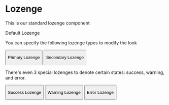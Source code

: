 

<Meta title="Components/Lozenge" component={Lozenge} />

# Lozenge

This is our standard lozenge component

<Preview>
  <Story name="Default">
    <Lozenge>
      <p>Default Lozenge</p>
    </Button>
  </Story>
</Preview>

You can specify the following lozenge types to modify the look

<Preview>
  <Story name="Primary">
    <Button type={LozengeType.PRIMARY}>
      <p>Primary Lozenge</p>
    </Button>
  </Story>
  <Story name="Secondary">
    <Button type={LozengeType.SECONDARY}>
      <p>Secondary Lozenge</p>
    </Button>
  </Story>
</Preview>

There's even 3 special lozenges to denote certain states: success, warning, and error.

<Preview>
  <Story name="Success">
    <Button type={LozengeType.SUCCESS}>
      <p>Success Lozenge</p>
    </Button>
  </Story>
  <Story name="Warning">
    <Button type={LozengeType.WARNING}>
      <p>Warning Lozenge</p>
    </Button>
  </Story>
  <Story name="Error">
    <Button type={LozengeType.ERROR}>
      <p>Error Lozenge</p>
    </Button>
  </Story>
</Preview>
